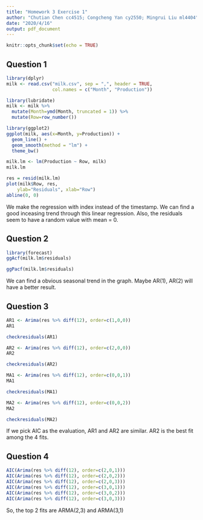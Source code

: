 ---
title: "Homework 3 Exercise 1"
author: "Chutian Chen cc4515; Congcheng Yan cy2550; Mingrui Liu ml4404"
date: "2020/4/16"
output: pdf_document
---

```{r setup, include=FALSE}
knitr::opts_chunk$set(echo = TRUE)
```

## Question 1

```{r}
library(dplyr)
milk <- read.csv("milk.csv", sep = ",", header = TRUE, 
                 col.names = c("Month", "Production"))
```

```{r}
library(lubridate)
milk <- milk %>% 
  mutate(Month=ymd(Month, truncated = 1)) %>% 
  mutate(Row=row_number())
```


```{r}
library(ggplot2)
ggplot(milk, aes(x=Month, y=Production)) + 
  geom_line() + 
  geom_smooth(method = "lm") +
  theme_bw()
```
```{r}
milk.lm <- lm(Production ~ Row, milk)
milk.lm
```
```{r}
res = resid(milk.lm)
plot(milk$Row, res, 
    ylab="Residuals", xlab="Row")
abline(0, 0)
```

We make the regression with index instead of the timestamp. We can find a good inceasing trend through this linear regression. Also, the residuals seem to have a random value with mean = 0.


## Question 2

```{r, message=FALSE}
library(forecast)
ggAcf(milk.lm$residuals)
```

```{r}
ggPacf(milk.lm$residuals)
```

We can find a obvious seasonal trend in the graph. Maybe AR(1), AR(2) will have a better result.

## Question 3
```{r}
AR1 <- Arima(res %>% diff(12), order=c(1,0,0))
AR1
```
```{r}
checkresiduals(AR1)
```
```{r}
AR2 <- Arima(res %>% diff(12), order=c(2,0,0))
AR2
```
```{r}
checkresiduals(AR2)
```
```{r}
MA1 <- Arima(res %>% diff(12), order=c(0,0,1))
MA1
```
```{r}
checkresiduals(MA1)
```
```{r}
MA2 <- Arima(res %>% diff(12), order=c(0,0,2))
MA2
```
```{r}
checkresiduals(MA2)
```

If we pick AIC as the evaluation, AR1 and AR2 are similar. AR2 is the best fit among the 4 fits.



## Question 4

```{r}
AIC(Arima(res %>% diff(12), order=c(2,0,1)))
AIC(Arima(res %>% diff(12), order=c(2,0,2)))
AIC(Arima(res %>% diff(12), order=c(2,0,3)))
AIC(Arima(res %>% diff(12), order=c(3,0,1)))
AIC(Arima(res %>% diff(12), order=c(3,0,2)))
AIC(Arima(res %>% diff(12), order=c(3,0,3)))
```
So, the top 2 fits are ARMA(2,3) and ARMA(3,1)













